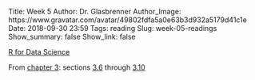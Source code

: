 Title: Week 5
Author: Dr. Glasbrenner
Author_Image: https://www.gravatar.com/avatar/49802fdfa5a0e63b3d932a5179d41c1e
Date: 2018-09-30 23:59
Tags: reading
Slug: week-05-readings
Show_summary: false
Show_link: false

[[R for Data Science][r4ds-book]]{.h3}

From [chapter 3][r4ds-ch-3]: sections [3.6][r4ds-ch-3.6] through [3.10][r4ds-ch-3.10]

[r4ds-book]:    http://r4ds.had.co.nz
[r4ds-ch-3]:    http://r4ds.had.co.nz/data-visualisation.html
[r4ds-ch-3.6]:  http://r4ds.had.co.nz/data-visualisation.html#geometric-objects
[r4ds-ch-3.10]: http://r4ds.had.co.nz/data-visualisation.html#the-layered-grammar-of-graphics

